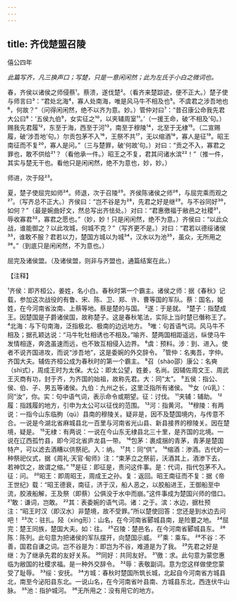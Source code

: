 ```yaml
---
---
---
```

title: 齐伐楚盟召陵
---



僖公四年

*此篇写齐，凡三换声口；写楚，只是一意闲闲然；此为左氏于小白之微词也。*

春，齐侯以诸侯之师侵蔡¹。蔡溃，遂伐楚²。（看齐来楚踪迹，便不正大。）楚子使与师言曰³：“君处北海⁴，寡人处南海，唯是风马牛不相及也⁵。不虞君之涉吾地也⁶，何故？”（问得闲闲然，绝不以齐为意。妙。）管仲对曰⁷：“昔召康公命我先君大公曰⁸：‘五侯九伯⁹，女实征之¹⁰，以夹辅周室¹¹。’（一援王命，破‘不相及’句。）赐我先君履¹²，东至于海，西至于河¹³，南至于穆陵¹⁴，北至于无棣¹⁵。（二宣赐履，破‘涉吾地’句。）尔贡包茅不入¹⁶，王祭不共¹⁷，无以缩酒¹⁸，寡人是征¹⁹。昭王南征而不复²⁰，寡人是问。”（三与楚罪，破‘何故’句。）对曰：“贡之不入，寡君之罪也，敢不供给²¹？（看他承一件。）昭王之不复，君其问诸水滨²²！”（推一件，其实与楚无干也。看他只是闲闲然，绝不为意也，妙，妙。）

师进，次于陉²³。

夏，楚子使屈完如师²⁴。师退，次于召陵²⁵。齐侯陈诸侯之师²⁶，与屈完乘而观之²⁷。（写齐总不正大。）齐侯曰：“岂不谷是为²⁸，先君之好是继²⁹。与不谷同好³⁰，如何？”（最是婉曲好文，然总写出齐怯处。）对曰：“君惠徼福于敝邑之社稷³¹，辱收寡君³²，寡君之愿也。”（妙，妙！只是闲闲然，绝不为意。）齐侯曰：“以此众战，谁能御之？以此攻城，何城不克？”（写齐更不是。）对曰：“君若以德绥诸侯³³，谁敢不服？君若以力，楚国方城以为城³⁴，汉水以为池³⁵，虽众，无所用之³⁶。”（到底只是闲闲然，不为意也。）

屈完及诸侯盟。（及诸侯盟，则非与齐盟也，通篇结案在此。）

【注释】

¹齐侯：即齐桓公，姜姓，名小白。春秋时第一个霸主。诸侯之师：据《春秋》记载，参加这次战役的有鲁、宋、陈、卫、郑、许、曹等国的军队。蔡：国名，姬姓，在今河南省汝南、上蔡等地。蔡是楚的与国。
²遂：于是就。
³楚子：指楚成王。因楚国是子爵诸侯国，故称楚子。这是春秋笔法，实际上当时楚已僭称王了。
⁴北海：与下句南海，泛指极北、极南的边远地方。
⁵唯：句首语气词。风马牛不相及；据孔颖达说：“马牛牝牡相诱也不相及。”喻齐、楚两国相距遥远，纵使马牛发情相逐，奔逸虽速而远，也不致互相侵入边界。
⁶虞：预料。涉：到、进入。使者不说齐国进攻，而说“涉吾地”，这是委婉的外交辞令。
⁷管仲：名夷吾，字仲。齐国大夫。辅佐齐桓公成为春秋时的第一个霸主。
⁸召（shào邵）康公：名奭（shì式），周成王时为太保。大公：即太公望，姓姜，名尚。因辅佐周文王、周武王灭商有功，封于齐，为齐国的始祖，故称先君。大：同“太”。
⁹五侯：指公、侯、伯、子、男五等诸侯。九伯：九州之长，这里泛指所有诸侯。
¹⁰女（rǔ乳）：同“汝”，你。实：句中语气词，表示命令或期望。征：讨伐。
¹¹夹辅：辅助。
¹²履：指践履的地方，引申为太公可以征伐的范围。
¹³河：指黄河。
¹⁴穆陵：有两说：一指今山东临朐（qú）县南的穆陵关。疑非是，因不及楚国境内，与传意不合。一说是今湖北省麻城县北一百里与河南省光山县、新县接界的穆陵关。因在楚境，疑是。
¹⁵无棣：有两说：一说在今山东无棣县北三十里，是齐国的北境。一说在辽西孤竹县，即今河北省庐龙县一带。
¹⁶包茅：裹成捆的青茅，青茅是楚国特产，可以滤去酒糟以供祭祀。入：纳。
¹⁷共：同“供”。
¹⁸缩酒：渗酒。古代的一种祭祀仪式，据《周礼·天官·甸师》注：“束茅立之祭前，沃酒其上，酒渗下去，若神饮之，故谓之缩。”
¹⁹是征：即征是，责问这件事。是：代词，指代包茅不入。征：问。
²⁰昭王：即周昭王，周成王之孙。复：返回。昭王南征而不复：据《帝王世纪》载：“昭王德衰，南征，济于汉，船人恶之，以胶船进王，王御船至中流，胶液船解，王及祭（即蔡）公俱没于水中而崩。”这件事成为楚国兴师的借口。
²¹敢：谦词，岂敢。
²²其：表委婉的语气词。诸：之于。滨：水边，据杜预注：“昭王时汉（即汉水）非楚境，故不受罪。”所以楚使回答：您还是到水边去问吧！
²³次：驻扎。陉（xíng形）：山名，在今河南省郾城县南，是险要之地。
²⁴屈完：楚王同族，楚国大夫。如：往。
²⁵召陵：楚邑名，在今河南省郾城县东。
²⁶陈：陈列。此句意为把诸侯的军队摆开，向楚国示威。
²⁷乘：乘车。
²⁸不谷：不善，国君自谦之词。岂不谷是为：即岂为不谷，难道是为了我。
²⁹先君之好是继：为了继承先君的友好关系。
³⁰同好：共同友好。
³¹徼：求。此句意为蒙您惠临为敝国的社稷求福。是一种外交辞令。
³²辱：表敬副词。意为您这样做使您蒙受了耻辱。
³³绥：安抚。
³⁴方城：春秋时楚国所筑长城，北起自今河南省方城县北，南至今泌阳县东北。一说山名，在今河南省叶县南、方城县东北，西连伏牛山脉。
³⁵池：指护城河。
³⁶无所用之：没有用它的地方。